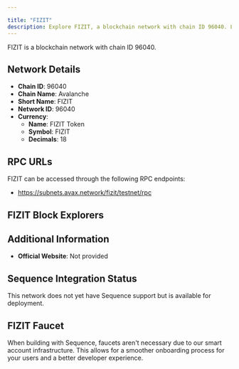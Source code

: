 ```yaml
---

title: "FIZIT"
description: Explore FIZIT, a blockchain network with chain ID 96040. Learn about its native currency, FIZIT Token, and how to interact with the network.
---
```




FIZIT is a blockchain network with chain ID 96040.

## Network Details

- **Chain ID**: 96040
- **Chain Name**: Avalanche
- **Short Name**: FIZIT
- **Network ID**: 96040
- **Currency**: 
  - **Name**: FIZIT Token
  - **Symbol**: FIZIT
  - **Decimals**: 18

## RPC URLs

FIZIT can be accessed through the following RPC endpoints:

- https://subnets.avax.network/fizit/testnet/rpc

## FIZIT Block Explorers



## Additional Information

- **Official Website**: Not provided

## Sequence Integration Status

This network does not yet have Sequence support but is available for deployment.

## FIZIT Faucet

When building with Sequence, faucets aren't necessary due to our smart account infrastructure. This allows for a smoother onboarding process for your users and a better developer experience.
